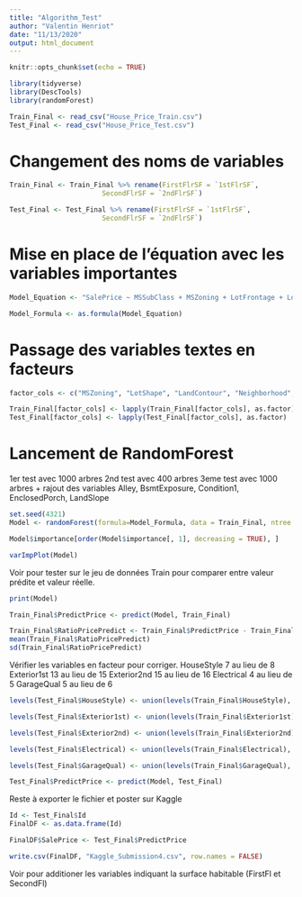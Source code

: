 ```yaml
---
title: "Algorithm_Test"
author: "Valentin Henriot"
date: "11/13/2020"
output: html_document
---
```


```r
knitr::opts_chunk$set(echo = TRUE)
```

```r
library(tidyverse)
library(DescTools)
library(randomForest)
```

```r
Train_Final <- read_csv("House_Price_Train.csv")
Test_Final <- read_csv("House_Price_Test.csv")
```

# Changement des noms de variables

```r
Train_Final <- Train_Final %>% rename(FirstFlrSF = `1stFlrSF`,
                       SecondFlrSF = `2ndFlrSF`)

Test_Final <- Test_Final %>% rename(FirstFlrSF = `1stFlrSF`,
                       SecondFlrSF = `2ndFlrSF`)
```

# Mise en place de l'équation avec les variables importantes

```r
Model_Equation <- "SalePrice ~ MSSubClass + MSZoning + LotFrontage + LotArea + LotShape + LandContour +   Neighborhood + BldgType + HouseStyle + OverallQual  + OverallCond + YearBuilt + YearRemodAdd  + Exterior1st + Exterior2nd +  MasVnrType + MasVnrArea + ExterQual + Foundation + BsmtQual + BsmtCond + BsmtFinType1 + BsmtFinSF1 + BsmtFinType2 + BsmtUnfSF + TotalBsmtSF +  HeatingQC + CentralAir + Electrical + FirstFlrSF + SecondFlrSF + GrLivArea + BsmtFullBath + FullBath + HalfBath + BedroomAbvGr + KitchenAbvGr + KitchenQual + TotRmsAbvGrd + Functional + Fireplaces + FireplaceQu + GarageType + GarageFinish + GarageCars + GarageArea + GarageQual + GarageCond + PavedDrive + WoodDeckSF + OpenPorchSF + SaleCondition + Alley + BsmtExposure + Condition1 + EnclosedPorch + LandSlope" # Alley, BsmtExposure, Condition1, EnclosedPorch, LandSlope rajoutés

Model_Formula <- as.formula(Model_Equation) 
```

# Passage des variables textes en facteurs

```r
factor_cols <- c("MSZoning", "LotShape", "LandContour", "Neighborhood", "BldgType", "HouseStyle", "Exterior1st", "Exterior2nd", "MasVnrType", "ExterQual", "Foundation", "BsmtQual", "BsmtCond", "BsmtFinType1", "BsmtFinType2", "HeatingQC", "CentralAir", "Electrical", "KitchenQual", "Functional", "FireplaceQu", "GarageType", "GarageFinish", "GarageQual", "GarageCond", "PavedDrive", "SaleCondition", "Alley", "BsmtExposure", "Condition1", "LandSlope") # Alley, BsmtExposure, Condition1, LandSlope rajoutés

Train_Final[factor_cols] <- lapply(Train_Final[factor_cols], as.factor)
Test_Final[factor_cols] <- lapply(Test_Final[factor_cols], as.factor)
```

# Lancement de RandomForest

1er test avec 1000 arbres
2nd test avec 400 arbres
3eme test avec 1000 arbres + rajout des variables Alley, BsmtExposure, Condition1, EnclosedPorch,
LandSlope 

```r
set.seed(4321)
Model <- randomForest(formula=Model_Formula, data = Train_Final, ntree = 1200)
```

```r
Model$importance[order(Model$importance[, 1], decreasing = TRUE), ]
```

```r
varImpPlot(Model)
```

Voir pour tester sur le jeu de données Train pour comparer entre valeur prédite et valeur réelle.

```r
print(Model)
```

```r
Train_Final$PredictPrice <- predict(Model, Train_Final)
```

```r
Train_Final$RatioPricePredict <- Train_Final$PredictPrice - Train_Final$SalePrice
mean(Train_Final$RatioPricePredict)
sd(Train_Final$RatioPricePredict)
```

Vérifier les variables en facteur pour corriger.
HouseStyle 7 au lieu de 8
Exterior1st 13 au lieu de 15
Exterior2nd 15 au lieu de 16
Electrical 4 au lieu de 5
GarageQual 5 au lieu de 6

```r
levels(Test_Final$HouseStyle) <- union(levels(Train_Final$HouseStyle), levels(Test_Final$HouseStyle))

levels(Test_Final$Exterior1st) <- union(levels(Train_Final$Exterior1st), levels(Test_Final$Exterior1st))

levels(Test_Final$Exterior2nd) <- union(levels(Train_Final$Exterior2nd), levels(Test_Final$Exterior2nd))

levels(Test_Final$Electrical) <- union(levels(Train_Final$Electrical), levels(Test_Final$Electrical))

levels(Test_Final$GarageQual) <- union(levels(Train_Final$GarageQual), levels(Test_Final$GarageQual))
```

```r
Test_Final$PredictPrice <- predict(Model, Test_Final)
```
Reste à exporter le fichier et poster sur Kaggle

```r
Id <- Test_Final$Id
FinalDF <- as.data.frame(Id)

FinalDF$SalePrice <- Test_Final$PredictPrice

write.csv(FinalDF, "Kaggle_Submission4.csv", row.names = FALSE)
```

Voir pour additioner les variables indiquant la surface habitable (FirstFl et SecondFl)